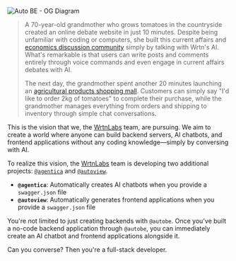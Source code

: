![Auto BE - OG Diagram](https://github.com/user-attachments/assets/d7bd7403-dedb-4194-9a21-4c2fb3af18e8)

> A 70-year-old grandmother who grows tomatoes in the countryside created an online debate website in just 10 minutes. Despite being unfamiliar with coding or computers, she built this current affairs and [economics discussion community](https://github.dev/wrtnlabs/autobe-example-bbs) simply by talking with Wrtn's AI. What's remarkable is that users can write posts and comments entirely through voice commands and even engage in current affairs debates with AI.
>
> The next day, the grandmother spent another 20 minutes launching an [agricultural products shopping mall](https://github.dev/wrtnlabs/autobe-example-shopping). Customers can simply say "I'd like to order 2kg of tomatoes" to complete their purchase, while the grandmother manages everything from orders and shipping to inventory through simple chat conversations.

This is the vision that we, the [WrtnLabs](https://github.com/wrtnlabs) team, are pursuing. We aim to create a world where anyone can build backend servers, AI chatbots, and frontend applications without any coding knowledge—simply by conversing with AI.

To realize this vision, the [WrtnLabs](https://github.com/wrtnlabs) team is developing two additional projects: [`@agentica`](https://github.com/wrtnlabs/agentica) and [`@autoview`](https://github.com/wrtnlabs/autoview).

- **`@agentica`**: Automatically creates AI chatbots when you provide a `swagger.json` file
- **`@autoview`**: Automatically generates frontend applications when you provide a `swagger.json` file

You're not limited to just creating backends with `@autobe`. Once you've built a no-code backend application through `@autobe`, you can immediately create an AI chatbot and frontend applications alongside it.

Can you converse? Then you're a full-stack developer.